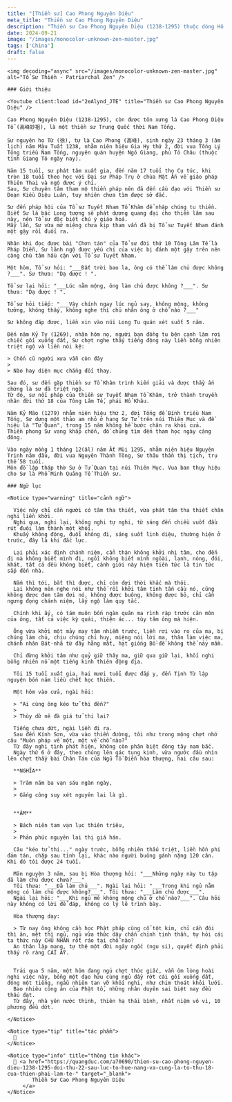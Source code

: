 ```yaml
---
title: "[Thiền sư] Cao Phong Nguyên Diệu"
meta_title: "Thiền sư Cao Phong Nguyên Diệu"
description: "Thiền sư Cao Phong Nguyên Diệu (1238-1295) thuộc dòng Hổ Khâu, phái Dương Kỳ, đời thứ 19 Tông Lâm Tế - Trung Quốc, là đệ tử nối pháp của Thiền sư Tuyết Nham Tổ Khâm"
date: 2024-09-21
image: "/images/monocolor-unknown-zen-master.jpg"
tags: ['China']
draft: false
---
```


<div className="grid xl:grid-cols-8 lg:grid-cols-8 md:grid-cols-2 sm:grid-cols-2 xs:grid-cols-1 gap-8 bg-body dark:bg-darkmode-body">

  <div className="lg:col-span-3 md:col-span-1">

    <img decoding="async" src="/images/monocolor-unknown-zen-master.jpg" alt="Tổ Sư Thiền - Patriarchal Zen" />

    ### Giới thiệu

    <Youtube client:load id="2eAlynd_JTE" title="Thiền sư Cao Phong Nguyên Diệu" />

    Cao Phong Nguyên Diệu (1238-1295), còn được tôn xưng là Cao Phong Diệu Tổ (高峰妙祖), là một thiền sư Trung Quốc thời Nam Tống.

    Sư nguyên họ Từ (徐), tự là Cao Phong (高峰), sinh ngày 23 tháng 3 (âm lịch) năm Mậu Tuất 1238, nhằm niên hiệu Gia Hy thứ 2, đời vua Tống Lý Tông triều Nam Tống, nguyên quán huyện Ngô Giang, phủ Tô Châu (thuộc tỉnh Giang Tô ngày nay).

    Năm 15 tuổi, sư phát tâm xuất gia, đến năm 17 tuổi thọ Cụ túc, khi tròn 18 tuổi theo học với Đại sư Pháp Trụ ở chùa Mật Ấn về giáo pháp Thiên Thai và ngộ được ý chỉ.
    Sau, Sư chuyên tâm tham mộ thiền pháp nên đã đến cầu đạo với Thiền sư Đoạn Kiều Diệu Luân, tuy nhiên chưa tìm được sở đắc.

    Sư đến pháp hội của Tổ sư Tuyết Nham Tổ Khâm để nhập chúng tu thiền.
    Biết Sư là bậc Long tượng sẽ phát dương quang đại cho thiền lâm sau này, nên Tổ sư đặc biệt chú ý giáo hoá.
    Mấy lần, Sư vừa mở miệng chưa kịp tham vấn đã bị Tổ sư Tuyết Nham đánh một gậy rồi đuổi ra.

    Nhân khi đọc được bài "Chơn tán" của Tổ sư đời thứ 10 Tông Lâm Tế là Pháp Diễn, Sư lãnh ngộ được yếu chỉ của việc bị đánh một gậy trên nên càng chú tâm hầu cận với Tổ sư Tuyết Nham.

    Một hôm, Tổ sư hỏi: "___Đất trời bao la, ông có thể làm chủ được không ?___". Sư thưa: "Dạ được ! ".

    Tổ sư lại hỏi: "___Lúc nằm mộng, ông làm chủ được không ?___". Sư thưa: "Dạ được ! ".

    Tổ sư hỏi tiếp: "___Vậy chính ngay lúc ngủ say, không mộng, không tưởng, không thấy, không nghe thì chủ nhân ông ở chỗ nào ?___"

    Sư không đáp được, liền xin vào núi Long Tu quán xét suốt 5 năm.

    Đến năm Kỷ Tỵ (1269), nhân hôm nọ, người bạn đồng tu bên cạnh làm rơi chiếc gối xuống đất, Sư chợt nghe thấy tiếng động này liền bỗng nhiên triệt ngộ và liền nói kệ:

    > Chốn cũ người xưa vẫn còn đây
    >
    > Nào hay diện mục chẳng đổi thay.

    Sau đó, sư đến gặp thiền sư Tổ Khâm trình kiến giải và được thầy ấn chứng là sư đã triệt ngộ.
    Từ đó, sư nối pháp của thiền sư Tuyết Nham Tổ Khâm, trở thành truyền nhân đời thứ 18 của Tông Lâm Tế, phái Hổ Khâu.

    Năm Kỷ Mão (1279) nhằm niên hiệu thứ 2, đời Tống đế Bính triều Nam Tống, Sư dựng một thảo am nhỏ ở hang Sư Tử trên núi Thiên Mục và đề hiệu là "Tử Quan", trong 15 năm không hề bước chân ra khỏi cửa.
    Thiền phong Sư vang khắp chốn, đồ chúng tìm đến tham học ngày càng đông.

    Vào ngày mồng 1 tháng 12(âl) năm Ất Mùi 1295, nhằm niên hiệu Nguyên Trinh năm đầu, đời vua Nguyên Thành Tông, Sư thâu thần thị tịch, trụ thế 58 tuổi.
    Môn đồ lập tháp thờ Sư ở Tử Quan tại núi Thiên Mục. Vua ban thụy hiệu cho Sư là Phổ Minh Quảng Tế Thiền sư.


  </div>

  <div className="lg:col-span-5 md:col-span-1">

    ### Ngữ lục

    <Notice type="warning" title="cảnh ngữ">

      Việc này chỉ cần người có tâm tha thiết, vừa phát tâm tha thiết chân nghi liền khởi.
      Nghi qua, nghi lại, không nghi tự nghi, từ sáng đến chiều vuốt đầu rút đuôi làm thành một khối.
      Khuấy không động, đuổi không đi, sáng suốt linh diệu, thường hiện ở trước, đây là khi đắc lực.

      Lại phải xác định chánh niệm, cẩn thận không khởi nhị tâm, cho đến đi mà không biết mình đi, ngồi không biết mình ngôài, lạnh, nóng, đói, khát, tất cả đều không biết, cảnh giới này hiện tiền tức là tin tức sắp đến nhà.

      Nắm thì tới, bắt thì được, chỉ còn đợi thời khắc mà thôi.
      Lại không nên nghe nói như thế rồi khởi tâm tinh tấn cầu nó, cũng không được đem tâm đợi nó, không được buông, không được bỏ, chỉ cần ngưng đọng chánh niệm, lấy ngộ làm quy tắc.

      Chính khi ấy, có tám muôn bốn ngàn quân ma rình rập trước căn môn của ông, tất cả việc kỳ quái, thiện ác... tùy tâm ông mà hiện.

      Ông vừa khởi một mảy may tâm nhiễm trước, liền rơi vào rọ của ma, bị chúng làm chủ, chịu chúng chỉ huy, miệng nói lời ma, thân làm việc ma, chánh nhân Bát-nhã từ đây hằng mất, hạt giống Bồ-đề không thể nảy mầm.

      Chỉ đừng khởi tâm như quỷ giữ thây ma, giữ qua giữ lại, khối nghi bỗng nhiên nổ một tiếng kinh thiên động địa.

      Tôi 15 tuổi xuất gia, hai mươi tuổi được đắp y, đến Tịnh Từ lập nguyện bốn năm liều chết học thiền.

      Một hôm vào cửa, ngài hỏi:

      > "Ai cùng ông kéo tử thi đến?"
      >
      > Thùy dữ nê đà giá tử thi lai?

      Tiếng chưa dứt, ngài liền đi ra.
      Sau đến Kính Sơn, vừa vào thiền đường, tôi như trong mộng chợt nhớ câu "Muôn pháp về một, một về chỗ nào?"
      Từ đây nghi tình phát hiện, không còn phân biệt đông tây nam bắc.
      Ngày thứ 6 ở đây, theo chúng lên gác tụng kinh, vừa ngước đầu nhìn lên chợt thấy bài Chân Tán của Ngũ Tổ Diễn hòa thượng, hai câu sau:

      **NGHĨA**

      > Trăm năm ba vạn sáu ngàn ngày,
      >
      > Gắng công suy xét nguyên lai là gì.


      **ÂM**

      > Bách niên tam vạn lục thiên triêu,
      >
      > Phản phúc nguyên lai thị giá hán.

      Câu "kéo tử thi..." ngày trước, bỗng nhiên thấu triệt, liền hồn phi đảm tán, chặp sau tỉnh lại, khác nào người buông gánh nặng 120 cân. Khi đó tôi được 24 tuổi.

      Mãn nguyện 3 năm, sau bị Hòa thượng hỏi: "___Những ngày này tu tập đã làm chủ được chưa?___"
      Tôi thưa: "___Đã làm chủ___". Ngài lại hỏi: "___Trong khi ngủ nằm mộng có làm chủ được không?___". Tôi thưa: "___Làm chủ được___".
      Ngài lại hỏi: "___Khi ngủ mê không mộng chủ ở chỗ nào?___". Câu hỏi này không có lời để đáp, không có lý lẽ trình bày.

      Hòa thượng dạy:

      > Từ nay ông không cần học Phật pháp cùng cổ tột kim, chỉ cần đói thì ăn, mệt thì ngủ, ngủ vừa thức dậy chấn chỉnh tinh thần, tự hỏi cái ta thức này CHỦ NHÂN rốt ráo tại chỗ nào?
      An thân lập mạng, tự thệ một đời ngây ngốc (ngu si), quyết định phải thấy rõ ràng CÁI ẤY.


      Trải qua 5 năm, một hôm đang ngủ chợt thức giấc, vẫn ôm lòng hoài nghi việc này, bỗng một đạo hữu cùng ngủ đẩy rớt cái gối xuống đất, động một tiếng, ngẫu nhiên tan vỡ khối nghi, như chim thoát khỏi lưới.
      Bao nhiêu công án của Phật tổ, những nhân duyên sai biệt nay đều thấu đạt.
      Từ đây, nhà yên nước thịnh, thiên hạ thái bình, nhất niệm vô vi, 10 phương đều dứt.

    </Notice>

    <Notice type="tip" title="tác phẩm">
      📖
    </Notice>

    <Notice type="info" title="thông tin khác">
      🧷 <a href="https://quangduc.com/a70690/thien-su-cao-phong-nguyen-dieu-1238-1295-doi-thu-22-sau-luc-to-hue-nang-va-cung-la-to-thu-18-cua-thien-phai-lam-te-" target="_blank">
            Thiền Sư Cao Phong Nguyên Diệu
         </a>
    </Notice>



  </div>

</div>
